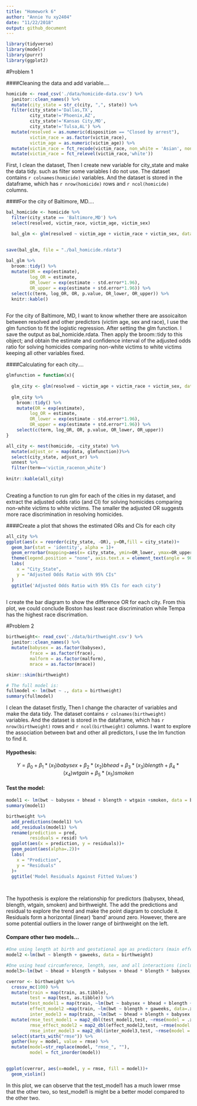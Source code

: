 ```yaml
---
title: "Homework 6"
author: "Annie Yu xy2404"
date: "11/22/2018"
output: github_document
---
```


```r
library(tidyverse)
library(modelr)
library(purrr)
library(ggplot2)
```

#Problem 1

####Cleaning the data and add variable....
```r
homicide <- read_csv('./data/homicide-data.csv') %>% 
  janitor::clean_names() %>%
  mutate(city_state = str_c(city, ",", state)) %>% 
  filter(city_state!='Dallas,TX',
         city_state!='Phoenix,AZ',
         city_state!='Kansas City,MO',
         city_state!='Tulsa,AL') %>%
  mutate(resolved = as.numeric(disposition == "Closed by arrest"),
         victim_race = as.factor(victim_race),
         victim_age = as.numeric(victim_age)) %>% 
  mutate(victim_race = fct_recode(victim_race, non_white = 'Asian', non_white = 'Black', non_white = 'Hispanic', non_white = 'Other', non_white = 'Unknown', white = 'White')) %>% 
  mutate(victim_race = fct_relevel(victim_race,'white'))
```

First, I clean the dataset, Then I create new variable for city_state and make the data tidy. such as filter some variables I do not use. The dataset contains `r colnames(homicide)` variables. And the dataset is stored in the dataframe, which has `r nrow(homicide)` rows and `r ncol(homicide)` columns.


####For the city of Baltimore, MD....
```r
bal_homicide <- homicide %>% 
  filter(city_state == 'Baltimore,MD') %>% 
  select(resolved, victim_race, victim_age, victim_sex) 

  bal_glm <- glm(resolved ~ victim_age + victim_race + victim_sex, data = bal_homicide, family = binomial())
  

save(bal_glm, file = "./bal_homicide.rdata")
  
bal_glm %>% 
  broom::tidy() %>% 
  mutate(OR = exp(estimate),
         log_OR = estimate,
         OR_lower = exp(estimate - std.error*1.96),
         OR_upper = exp(estimate + std.error*1.96)) %>% 
  select(c(term, log_OR, OR, p.value, OR_lower, OR_upper)) %>% 
  knitr::kable()
  
```

For the city of Baltimore, MD, I want to know whether there are assoicaiton between resolved and other predictors (victim age, sex and race), I use the glm function to fit the logistic regression. After setting the glm function. I save the output as bal_homicide.rdata. Then apply the broom::tidy to this object; and obtain the estimate and confidence interval of the adjusted odds ratio for solving homicides comparing non-white victims to white victims keeping all other variables fixed.


####Calculating for each city....
```r
glmfunction = function(x){
  
  glm_city <- glm(resolved ~ victim_age + victim_race + victim_sex, data = x, family = binomial())
  
  glm_city %>% 
    broom::tidy() %>% 
    mutate(OR = exp(estimate),
         log_OR = estimate,
         OR_lower = exp(estimate - std.error*1.96),
         OR_upper = exp(estimate + std.error*1.96)) %>% 
    select(c(term, log_OR, OR, p.value, OR_lower, OR_upper))
}

all_city <- nest(homicide, -city_state) %>% 
  mutate(adjust_or = map(data, glmfunction))%>% 
  select(city_state, adjust_or) %>% 
  unnest %>% 
  filter(term=='victim_racenon_white')
 
knitr::kable(all_city)
  
```

Creating a function to run glm for each of the cities in my dataset, and extract the adjusted odds ratio (and CI) for solving homicides comparing non-white victims to white victims. The smaller the adjusted OR suggests more race discrimination in resolving homicides.


####Create a plot that shows the estimated ORs and CIs for each city
```r
all_city %>% 
ggplot(aes(x = reorder(city_state, -OR), y=OR,fill = city_state))+
  geom_bar(stat = 'identity', alpha = 1)+
  geom_errorbar(mapping=aes(x= city_state, ymin=OR_lower, ymax=OR_upper))+
  theme(legend.position = "none", axis.text.x = element_text(angle = 90, hjust = 1), legend.key.width = unit(0.15,'cm')) +
  labs(
    x = "City_State",
    y = "Adjusted Odds Ratio with 95% CIs"
  )
  ggtitle('Adjusted Odds Ratio with 95% CIs for each city')
  
```

I create the bar diagram to show the difference OR for each city. From this plot, we could conclude  Boston has least race discrimination while Tempa has the highest race discrimation. 


#Problem 2
```r
birthweight<- read_csv('./data/birthweight.csv') %>% 
  janitor::clean_names() %>%
  mutate(babysex = as.factor(babysex),
         frace = as.factor(frace),
         malform = as.factor(malform),
         mrace = as.factor(mrace))

skimr::skim(birthweight)

# The full model is:
fullmodel <- lm(bwt ~ ., data = birthweight)
summary(fullmodel)

```

I clean the dataset firstly, Then I change the character of variables and  make the data tidy. The dataset contains `r colnames(birthweight)` variables. And the dataset is stored in the dataframe, which has `r nrow(birthweight)` rows and `r ncol(birthweight)` columns. I want to explore the association between bwt and other all predictors, I use the lm function to find it.


#### Hypothesis:
$$
Y =\beta_0 + \beta_1*(x_{1})babysex + \beta_2*(x_{2})bhead +\beta_3*(x_{3})blength+\beta_4*(x_{4})wtgain+ \beta_5*(x_{5})smoken
$$

#### Test the model:
```r
model1 <- lm(bwt ~ babysex + bhead + blength + wtgain +smoken, data = birthweight )
summary(model1)

birthweight %>% 
  add_predictions(model1) %>% 
  add_residuals(model1) %>%
  rename(prediction = pred,
         residuals = resid) %>% 
  ggplot(aes(x = prediction, y = residuals))+
  geom_point(aes(alpha=.2))+
  labs(
    x = "Prediction",
    y = "Residuals"
  )+
  ggtitle('Model Residuals Against Fitted Values')
  
  
```

The hypothesis is explore the relationship for predictors (babysex, bhead, blength, wtgain, smoken) and birthweight. The add the predictions and residual to explore the trend and make the point diagram to conclude it. Residuals form a horizontal (linear) ‘band’ around zero. However, there are some potential outliers in the lower range of birthweight on the left.


#### Compare other two models...
```r
#One using length at birth and gestational age as predictors (main effects only)
model2 <-lm(bwt ~ blength + gaweeks, data = birthweight)

#One using head circumference, length, sex, and all interactions (including the three-way interaction) between these
model3<-lm(bwt ~ bhead + blength + babysex + bhead * blength * babysex, data = birthweight)

cverror <- birthweight %>% 
  crossv_mc(100) %>% 
  mutate(train = map(train, as.tibble),
         test = map(test, as.tibble)) %>% 
  mutate(test_model1 = map(train, ~lm(bwt ~ babysex + bhead + blength + wtgain +smoken, data =.x)),
         effect_model2 =map(train, ~lm(bwt ~ blength + gaweeks, data=.x)),
         inter_model3 = map(train, ~lm(bwt ~ bhead + blength + babysex + bhead * blength * babysex, data=.x))) %>% 
  mutate(rmse_test_model1 = map2_dbl(test_model1,test, ~rmse(model = .x, data=.y)),
         rmse_effect_model2 = map2_dbl(effect_model2,test, ~rmse(model = .x, data=.y)),
         rmse_inter_model3 = map2_dbl(inter_model3,test, ~rmse(model = .x, data=.y))) %>% 
  select(starts_with("rmse")) %>% 
  gather(key = model, value = rmse) %>% 
  mutate(model=str_replace(model, "rmse_", ""),
         model = fct_inorder(model))
         
```

```r
ggplot(cverror, aes(x=model, y = rmse, fill = model))+
  geom_violin()
```

In this plot, we can observe that the test_model1 has a much lower rmse that the other two, so test_model1 is might be a better model compared to the other two.

